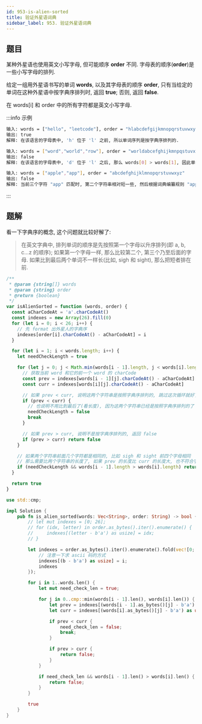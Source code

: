```yaml
---
id: 953-is-alien-sorted
title: 验证外星语词典
sidebar_label: 953. 验证外星语词典
---
```


## 题目

某种外星语也使用英文小写字母, 但可能顺序 **order** 不同. 字母表的顺序(**order**)是一些小写字母的排列.

给定一组用外星语书写的单词 **words**, 以及其字母表的顺序 **order**, 只有当给定的单词在这种外星语中按字典序排列时, 返回 **true**; 否则, 返回 **false**.

在 words[i] 和 order 中的所有字符都是英文小写字母.

:::info 示例

```bash
输入: words = ["hello", "leetcode"], order = "hlabcdefgijkmnopqrstuvwxyz"
输出: true
解释: 在该语言的字母表中, 'h' 位于 'l' 之前, 所以单词序列是按字典序排列的.
```

```bash
输入: words = ["word","world","row"], order = "worldabcefghijkmnpqstuvxyz"
输出: false
解释: 在该语言的字母表中, 'd' 位于 'l' 之后, 那么 words[0] > words[1], 因此单词序列不是按字典序排列的.
```

```bash
输入: words = ["apple","app"], order = "abcdefghijklmnopqrstuvwxyz"
输出: false
解释: 当前三个字符 "app" 匹配时, 第二个字符串相对短一些, 然后根据词典编纂规则 "apple" > "app", 因为 'l' > '∅', 其中 '∅' 是空白字符, 定义为比任何其他字符都小.
```

:::

## 题解

看一下字典序的概念, 这个问题就比较好解了:

> 在英文字典中, 排列单词的顺序是先按照第一个字母以升序排列(即 a, b, c...z 的顺序); 如果第一个字母一样, 那么比较第二个, 第三个乃至后面的字母. 如果比到最后两个单词不一样长(比如, sigh 和 sight), 那么把短者排在前.


<Tabs>
  <TabItem value="JavaScript" label="JavaScript" default>

```ts
/**
 * @param {string[]} words
 * @param {string} order
 * @return {boolean}
 */
var isAlienSorted = function (words, order) {
  const aCharCodeAt = 'a'.charCodeAt()
  const indexes = new Array(26).fill(0)
  for (let i = 0; i < 26; i++) {
    // 先 format 出外星人的字典序
    indexes[order[i].charCodeAt() - aCharCodeAt] = i
  }

  for (let i = 1; i < words.length; i++) {
    let needCheckLength = true

    for (let j = 0; j < Math.min(words[i - 1].length, j < words[i].length); j++) {
      // 获取当前 word 和它的前一个 word 的 charCode
      const prev = indexes[words[i - 1][j].charCodeAt() - aCharCodeAt]
      const curr = indexes[words[i][j].charCodeAt() - aCharCodeAt]

      // 如果 prev < curr, 说明这两个字符串是按照字典序排列的, 跳过这次循环就好了
      if (prev < curr) {
        // 也说明不用比到最后了(看长度), 因为这两个字符串已经是按照字典序排列的了
        needCheckLength = false
        break
      }

      // 如果 prev > curr, 说明不是按字典序排列的, 返回 false
      if (prev > curr) return false
    }

    // 如果两个字符串前面几个字符都是相同的, 比如 sigh 和 sight 前四个字母相同
    // 那么需要比两个字符串的长度了, 如果 prev 的长度比 curr 的长度大, 也不符合字典序规则, 返回 false
    if (needCheckLength && words[i - 1].length > words[i].length) return false
  }

  return true
}
```

</TabItem>
<TabItem value="Rust" label="Rust">

```rust
use std::cmp;

impl Solution {
    pub fn is_alien_sorted(words: Vec<String>, order: String) -> bool {
        // let mut indexes = [0; 26];
        // for (idx, letter) in order.as_bytes().iter().enumerate() {
        //     indexes[(letter - b'a') as usize] = idx;
        // }

        let indexes = order.as_bytes().iter().enumerate().fold(vec![0; 26], |mut indexes, (i, b)| {
            // 注意一下求 ascii 码的方式
            indexes[(b - b'a') as usize] = i;
            indexes
        });

        for i in 1..words.len() {
            let mut need_check_len = true;

            for j in 0..cmp::min(words[i - 1].len(), words[i].len()) {
                let prev = indexes[(words[i - 1].as_bytes()[j] - b'a') as usize];
                let curr = indexes[(words[i].as_bytes()[j] - b'a') as usize];

                if prev < curr {
                    need_check_len = false;
                    break;
                }

                if prev > curr {
                    return false;
                }
            }

            if need_check_len && words[i - 1].len() > words[i].len() {
                return false;
            }
        }

        true
    }
}
```

</TabItem>
</Tabs>
